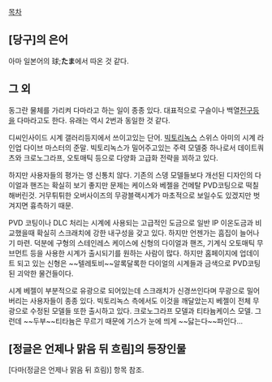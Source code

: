 [[목차]]

== [당구]의 은어 ==
아마 일본어의 球;'''たま'''에서 따온 것 같다.

== 그 외 ==
동그란 물체를 가리켜 다마라고 하는 일이 종종 있다. 대표적으로 구슬이나 백열[[전구]]등을 다마라고도 한다. 유래는 역시 2번과 동일한 것 같다.

디씨인사이드 시계 갤러리등지에서 쓰이고있는 단어. [[빅토리녹스]] 스위스 아미의 시계 라인업 다이브 마스터의 준말. 빅토리녹스가 밀어주고있는 주력 모델중 하나로서 데이트쿼츠와 크로노그라프, 오토매틱 등으로 다양화 고급화 전략을 꾀하고 있다.

하지만 사용자들의 평가는 영 신통치 않다. 기존의 스뎅 모델들보다 개선된 디자인의 다이얼과 핸즈는 확실히 보기 좋지만 문제는 케이스와 베젤을 건메탈 PVD코팅으로 떡칠해버린것. 거무튀튀한 오버사이즈의 무광블랙시계가 마초적으로 보일수도 있겠지만 벗겨지면 흉측하기 때문.

PVD 코팅이나 DLC 처리는 시계에 사용되는 고급적인 도금으로 일반 IP 이온도금과 비교했을때 확실히 스크래치에 강한 내구성을 갖고 있다. 하지만 언젠가는 흠집이 늘어나기 마련. 덕분에 구형의 스테인레스 케이스에 신형의 다이얼과 핸즈, 기계식 오토매틱 무브먼트 등을 사용한 시계가 출시되기를 원하는 사람이 많다. 하지만 홈페이지에 업데이트 되고 있는 신형은 ~~텔레토비~~알록달록한 다이얼의 시계들과 금색으로 PVD코팅된 괴악한 물건들이다.

시계 베젤이 부분적으로 유광으로 되어있는데 스크래치가 신경쓰인다며 무광으로 밀어버리는 사용자들이 종종 있다. 빅토리녹스 측에서도 이것을 깨달았는지 베젤이 전체 무광으로 수정된 모델들 또한 출시하고 있다. 크로노그라프 모델과 티타늄케이스 모델. 그런데 ~~두부~~티타늄은 무르기 때문에 기스가 눈에 띄게 ~~닳는다~~파인다...

== [정글은 언제나 맑음 뒤 흐림]의 등장인물 ==
[다마(정글은 언제나 맑음 뒤 흐림)] 항목 참조.
